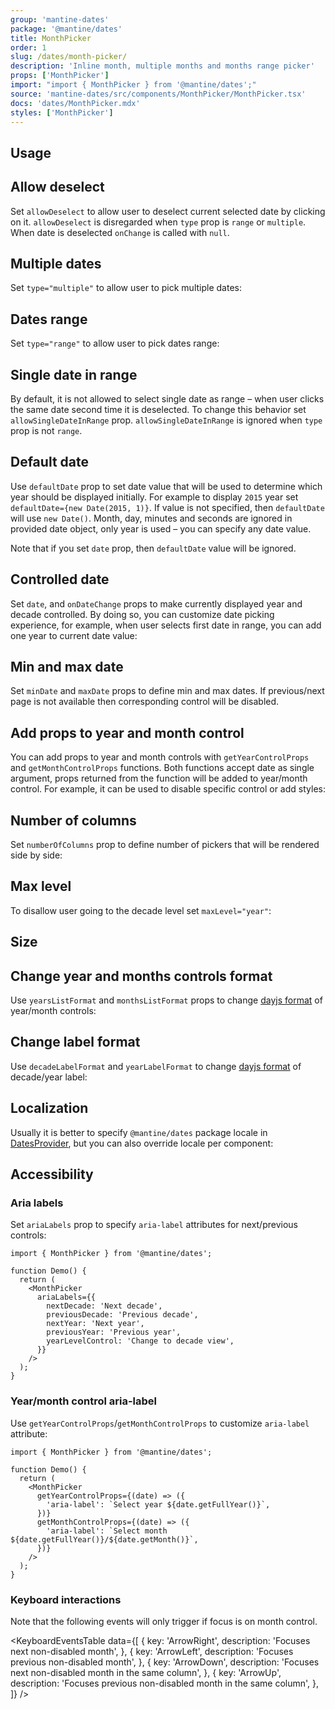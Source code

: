 ```yaml
---
group: 'mantine-dates'
package: '@mantine/dates'
title: MonthPicker
order: 1
slug: /dates/month-picker/
description: 'Inline month, multiple months and months range picker'
props: ['MonthPicker']
import: "import { MonthPicker } from '@mantine/dates';"
source: 'mantine-dates/src/components/MonthPicker/MonthPicker.tsx'
docs: 'dates/MonthPicker.mdx'
styles: ['MonthPicker']
---
```



## Usage

<Demo data={MonthPickerDemos.usage} />

## Allow deselect

Set `allowDeselect` to allow user to deselect current selected date by clicking on it.
`allowDeselect` is disregarded when `type` prop is `range` or `multiple`. When date is
deselected `onChange` is called with `null`.

<Demo data={MonthPickerDemos.deselect} />

## Multiple dates

Set `type="multiple"` to allow user to pick multiple dates:

<Demo data={MonthPickerDemos.multiple} />

## Dates range

Set `type="range"` to allow user to pick dates range:

<Demo data={MonthPickerDemos.range} />

## Single date in range

By default, it is not allowed to select single date as range – when user clicks the same date second time it is deselected.
To change this behavior set `allowSingleDateInRange` prop. `allowSingleDateInRange` is ignored when
`type` prop is not `range`.

<Demo data={MonthPickerDemos.singleRange} />

## Default date

Use `defaultDate` prop to set date value that will be used to determine which year should be displayed initially.
For example to display `2015` year set `defaultDate={new Date(2015, 1)}`. If value is not specified,
then `defaultDate` will use `new Date()`. Month, day, minutes and seconds are ignored in provided date object, only year is used –
you can specify any date value.

Note that if you set `date` prop, then `defaultDate` value will be ignored.

<Demo data={MonthPickerDemos.defaultDate} />

## Controlled date

Set `date`, and `onDateChange` props to make currently displayed year and decade controlled.
By doing so, you can customize date picking experience, for example, when user selects first date in range,
you can add one year to current date value:

<Demo data={MonthPickerDemos.controlledDate} />

## Min and max date

Set `minDate` and `maxDate` props to define min and max dates. If previous/next page is not available
then corresponding control will be disabled.

<Demo data={MonthPickerDemos.minMax} />

## Add props to year and month control

You can add props to year and month controls with `getYearControlProps` and `getMonthControlProps` functions. Both functions accept date as single argument,
props returned from the function will be added to year/month control. For example, it can be used to disable specific
control or add styles:

<Demo data={MonthPickerDemos.controlProps} />

## Number of columns

Set `numberOfColumns` prop to define number of pickers that will be rendered side by side:

<Demo data={MonthPickerDemos.numberOfColumns} />

## Max level

To disallow user going to the decade level set `maxLevel="year"`:

<Demo data={MonthPickerDemos.maxLevel} />

## Size

<Demo data={MonthPickerDemos.sizeConfigurator} />

## Change year and months controls format

Use `yearsListFormat` and `monthsListFormat` props to change [dayjs format](https://day.js.org/docs/en/display/format) of year/month controls:

<Demo data={MonthPickerDemos.listFormat} />

## Change label format

Use `decadeLabelFormat` and `yearLabelFormat` to change [dayjs format](https://day.js.org/docs/en/display/format) of decade/year label:

<Demo data={MonthPickerDemos.labelFormat} />

## Localization

Usually it is better to specify `@mantine/dates` package locale in [DatesProvider](/dates/dates-provider/),
but you can also override locale per component:

<Demo data={MonthPickerDemos.locale} />

## Accessibility

### Aria labels

Set `ariaLabels` prop to specify `aria-label` attributes for next/previous controls:

```tsx
import { MonthPicker } from '@mantine/dates';

function Demo() {
  return (
    <MonthPicker
      ariaLabels={{
        nextDecade: 'Next decade',
        previousDecade: 'Previous decade',
        nextYear: 'Next year',
        previousYear: 'Previous year',
        yearLevelControl: 'Change to decade view',
      }}
    />
  );
}
```

### Year/month control aria-label

Use `getYearControlProps`/`getMonthControlProps` to customize `aria-label` attribute:

```tsx
import { MonthPicker } from '@mantine/dates';

function Demo() {
  return (
    <MonthPicker
      getYearControlProps={(date) => ({
        'aria-label': `Select year ${date.getFullYear()}`,
      })}
      getMonthControlProps={(date) => ({
        'aria-label': `Select month ${date.getFullYear()}/${date.getMonth()}`,
      })}
    />
  );
}
```

### Keyboard interactions

Note that the following events will only trigger if focus is on month control.

<KeyboardEventsTable
  data={[
    {
      key: 'ArrowRight',
      description: 'Focuses next non-disabled month',
    },
    {
      key: 'ArrowLeft',
      description: 'Focuses previous non-disabled month',
    },
    {
      key: 'ArrowDown',
      description: 'Focuses next non-disabled month in the same column',
    },
    {
      key: 'ArrowUp',
      description: 'Focuses previous non-disabled month in the same column',
    },
  ]}
/>
